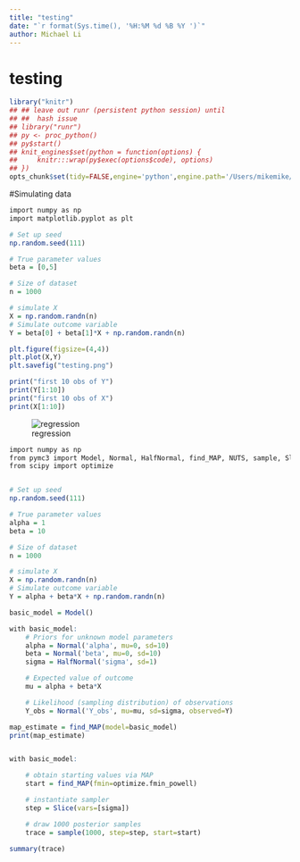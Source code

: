 ```yaml
---
title: "testing"
date: "`r format(Sys.time(), '%H:%M %d %B %Y ')`"
author: Michael Li
---
```


# testing
```r
library("knitr")
## ## leave out runr (persistent python session) until
## ##  hash issue 
## library("runr")
## py <- proc_python()
## py$start()
## knit_engines$set(python = function(options) {
##     knitr:::wrap(py$exec(options$code), options)
## })
opts_chunk$set(tidy=FALSE,engine='python',engine.path='/Users/mikemike/anaconda/bin/python')
```

#Simulating data
```r
import numpy as np
import matplotlib.pyplot as plt

# Set up seed
np.random.seed(111)

# True parameter values
beta = [0,5]

# Size of dataset
n = 1000

# simulate X
X = np.random.randn(n)
# Simulate outcome variable
Y = beta[0] + beta[1]*X + np.random.randn(n)

plt.figure(figsize=(4,4))
plt.plot(X,Y)
plt.savefig("testing.png")

print("first 10 obs of Y")
print(Y[1:10])
print("first 10 obs of X")
print(X[1:10])

```


![regression](testing.png)

```r
import numpy as np
from pymc3 import Model, Normal, HalfNormal, find_MAP, NUTS, sample, Slice, traceplot, summary
from scipy import optimize


# Set up seed
np.random.seed(111)

# True parameter values
alpha = 1
beta = 10

# Size of dataset
n = 1000

# simulate X
X = np.random.randn(n)
# Simulate outcome variable
Y = alpha + beta*X + np.random.randn(n)

basic_model = Model()

with basic_model:
    # Priors for unknown model parameters
    alpha = Normal('alpha', mu=0, sd=10)
    beta = Normal('beta', mu=0, sd=10)
    sigma = HalfNormal('sigma', sd=1)

    # Expected value of outcome
    mu = alpha + beta*X 

    # Likelihood (sampling distribution) of observations
    Y_obs = Normal('Y_obs', mu=mu, sd=sigma, observed=Y)

map_estimate = find_MAP(model=basic_model)
print(map_estimate)


with basic_model:

    # obtain starting values via MAP
    start = find_MAP(fmin=optimize.fmin_powell)

    # instantiate sampler
    step = Slice(vars=[sigma]) 

    # draw 1000 posterior samples
    trace = sample(1000, step=step, start=start) 
    
summary(trace)

```
